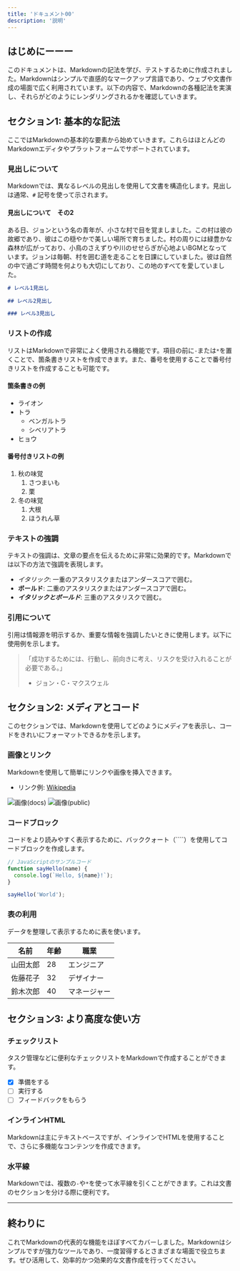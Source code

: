 ```yaml
---
title: 'ドキュメント00'
description: '説明'
---
```


## はじめにーーー

このドキュメントは、Markdownの記法を学び、テストするために作成されました。Markdownはシンプルで直感的なマークアップ言語であり、ウェブや文書作成の場面で広く利用されています。以下の内容で、Markdownの各種記法を実演し、それらがどのようにレンダリングされるかを確認していきます。

## セクション1: 基本的な記法

ここではMarkdownの基本的な要素から始めていきます。これらはほとんどのMarkdownエディタやプラットフォームでサポートされています。

### 見出しについて

Markdownでは、異なるレベルの見出しを使用して文書を構造化します。見出しは通常、`#` 記号を使って示されます。

#### 見出しについて　その2

ある日、ジョンという名の青年が、小さな村で目を覚ましました。この村は彼の故郷であり、彼はこの穏やかで美しい場所で育ちました。村の周りには緑豊かな森林が広がっており、小鳥のさえずりや川のせせらぎが心地よいBGMとなっています。ジョンは毎朝、村を囲む道を走ることを日課にしていました。彼は自然の中で過ごす時間を何よりも大切にしており、この地のすべてを愛していました。

```markdown
# レベル1見出し

## レベル2見出し

### レベル3見出し
```

### リストの作成

リストはMarkdownで非常によく使用される機能です。項目の前に`-`または`*`を置くことで、箇条書きリストを作成できます。また、番号を使用することで番号付きリストを作成することも可能です。

#### 箇条書きの例

- ライオン
- トラ
  - ベンガルトラ
  - シベリアトラ
- ヒョウ

#### 番号付きリストの例

1. 秋の味覚
   1. さつまいも
   2. 栗
2. 冬の味覚
   1. 大根
   2. ほうれん草

### テキストの強調

テキストの強調は、文章の要点を伝えるために非常に効果的です。Markdownでは以下の方法で強調を表現します。

- _イタリック_: 一重のアスタリスクまたはアンダースコアで囲む。
- **ボールド**: 二重のアスタリスクまたはアンダースコアで囲む。
- **_イタリックとボールド_**: 三重のアスタリスクで囲む。

### 引用について

引用は情報源を明示するか、重要な情報を強調したいときに使用します。以下に使用例を示します。

> 「成功するためには、行動し、前向きに考え、リスクを受け入れることが必要である。」
>
> - ジョン・C・マクスウェル

## セクション2: メディアとコード

このセクションでは、Markdownを使用してどのようにメディアを表示し、コードをきれいにフォーマットできるかを示します。

### 画像とリンク

Markdownを使用して簡単にリンクや画像を挿入できます。

- リンク例: [Wikipedia](https://www.wikipedia.org)

![画像(docs)](/logo-light.svg)
![画像(public)](/logo-dark.svg)

### コードブロック

コードをより読みやすく表示するために、バッククォート（````）を使用してコードブロックを作成します。

```javascript
// JavaScriptのサンプルコード
function sayHello(name) {
  console.log(`Hello, ${name}!`);
}

sayHello('World');
```

### 表の利用

データを整理して表示するために表を使います。

| 名前     | 年齢 | 職業         |
| -------- | ---- | ------------ |
| 山田太郎 | 28   | エンジニア   |
| 佐藤花子 | 32   | デザイナー   |
| 鈴木次郎 | 40   | マネージャー |

## セクション3: より高度な使い方

### チェックリスト

タスク管理などに便利なチェックリストをMarkdownで作成することができます。

- [x] 準備をする
- [ ] 実行する
- [ ] フィードバックをもらう

### インラインHTML

Markdownは主にテキストベースですが、インラインでHTMLを使用することで、さらに多機能なコンテンツを作成できます。

### 水平線

Markdownでは、複数の`-`や`*`を使って水平線を引くことができます。これは文書のセクションを分ける際に便利です。

---

## 終わりに

これでMarkdownの代表的な機能をほぼすべてカバーしました。Markdownはシンプルですが強力なツールであり、一度習得するとさまざまな場面で役立ちます。ぜひ活用して、効率的かつ効果的な文書作成を行ってください。
